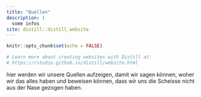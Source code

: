 ```yaml
---
title: "Quellen"
description: |
  some infos
site: distill::distill_website
---
```


```r
knitr::opts_chunk$set(echo = FALSE)

# Learn more about creating websites with Distill at:
# https://rstudio.github.io/distill/website.html

```

hier werden wir unsere Quellen aufzeigen, damit wir sagen können, woher wir das alles haben und beweisen können, dass wir uns die Scheisse nicht aus der Nase gezogen haben.